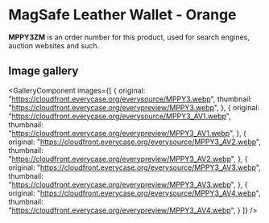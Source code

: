 
# MagSafe Leather Wallet - Orange

<Callout type='info' emoji='👉🏻'>**MPPY3ZM** is an order number for this product, used for search engines, auction websites and such.</Callout>

## Image gallery

<GalleryComponent
    images={[
      {
        original: "https://cloudfront.everycase.org/everysource/MPPY3.webp",
        thumbnail: "https://cloudfront.everycase.org/everypreview/MPPY3.webp",
      },
      {
        original: "https://cloudfront.everycase.org/everysource/MPPY3_AV1.webp",
        thumbnail: "https://cloudfront.everycase.org/everypreview/MPPY3_AV1.webp",
      },
      {
        original: "https://cloudfront.everycase.org/everysource/MPPY3_AV2.webp",
        thumbnail: "https://cloudfront.everycase.org/everypreview/MPPY3_AV2.webp",
      },
      {
        original: "https://cloudfront.everycase.org/everysource/MPPY3_AV3.webp",
        thumbnail: "https://cloudfront.everycase.org/everypreview/MPPY3_AV3.webp",
      },
      {
        original: "https://cloudfront.everycase.org/everysource/MPPY3_AV4.webp",
        thumbnail: "https://cloudfront.everycase.org/everypreview/MPPY3_AV4.webp",
      }
    ]}
  />
